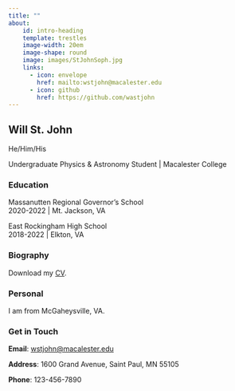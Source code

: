 ```yaml
---
title: ""
about:
    id: intro-heading
    template: trestles
    image-width: 20em
    image-shape: round
    image: images/StJohnSoph.jpg
    links:
      - icon: envelope
        href: mailto:wstjohn@macalester.edu
      - icon: github
        href: https://github.com/wastjohn
---
```


:::{#intro-heading}
## Will St. John

He/Him/His 

Undergraduate Physics & Astronomy Student | Macalester College

### Education

Massanutten Regional Governor's School <br>
2020-2022 | Mt. Jackson, VA

East Rockingham High School <br>
2018-2022 | Elkton, VA
:::

### Biography



<i class='bi-download'></i> Download my <a href="https://drive.google.com/file/d/14VrpjkMyNO0DWVdG5JuliY6noKXRxAoD/view?usp=sharing" target="_blank">CV</a>.

### Personal

I am from McGaheysville, VA.

### Get in Touch

**Email**: <a href='mailto:wstjohn@macalester.edu'>wstjohn@macalester.edu</a>

**Address**: 1600 Grand Avenue, Saint Paul, MN 55105

**Phone**: 123-456-7890